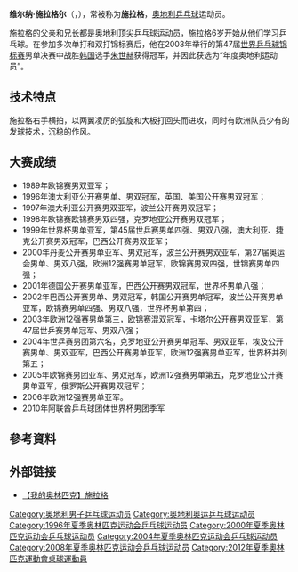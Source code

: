 {{noteTA|G1=Table Tennis}}
{{Infobox 乒乓球|
| playername= 施拉格
| image=Schlager Werner 2006.jpg
| imagesize=250px
| caption = 
| fullname = 维尔纳·施拉格尔<br/>{{lang|de|Werner Schlager}}
| nicknames =
| nationality = {{AUT}}
| hrank= '''第1位'''（2003年6月）<ref name="ITTF ranking">[http://www.ittf.com/ittf_ranking/world_ranking_per_name.asp?Player_ID=108379&U18=0&U21=0&Siniors=1& ITTF World ranking World ranking Record for SCHLAGER Werner (AUT)] {{webarchive|url=https://web.archive.org/web/20100819112908/http://www.ittf.com/ittf_ranking/world_ranking_per_name.asp?Player_ID=108379&U18=0&U21=0&Siniors=1& |date=2010-08-19 }} {{en}}</ref> 
| playingstyle = 右手横板两面弧圈结合快攻
| birthdate = {{birth date and age|1972|9|28}}
| birthplace = {{AUT}}[[維也納新城|維也納新城]]
| deathdate =
| deathplace =
| medaltemplates=
{{MedalCompetition|[[世界乒乓球锦标赛|世界乒乓球锦标赛]]}}
{{MedalBronze|[[1999年世界乒乓球锦标赛|1999 埃因霍温]]|男子單打}}
{{MedalGold|[[2003年世界乒乓球錦標賽|2003 巴黎]]|男子單打}}
{{MedalCompetition|[[乒乓球世界盃|乒乓球世界盃]]}}
{{MedalBronze|2007 馬格德堡|男子團體}}
{{MedalBronze|2010 迪拜|男子團體}}
}}
{{commonscat|Werner Schlager}}

'''维尔纳·施拉格尔'''（{{lang-de|'''Werner Schlager'''}}，{{bd|1972年|9月28日|catIdx=Schlager, Werner}}），常被称为'''施拉格'''，[[奥地利|奥地利]][[乒乓球|乒乓球]]运动员。

施拉格的父亲和兄长都是奥地利顶尖乒乓球运动员，施拉格6岁开始从他们学习乒乓球。在参加多次单打和双打锦标赛后，他在2003年举行的第47届[[世界乒乓球锦标赛|世界乒乓球锦标赛]]男单决赛中战胜[[韩国|韩国]]选手[[朱世赫|朱世赫]]获得冠军，并因此获选为“年度奥地利运动员”。

== 技术特点 ==
施拉格右手横拍，以两翼凌厉的弧旋和大板打回头而进攻，同时有欧洲队员少有的发球技术，沉稳的作风。

==大赛成绩==
*1989年欧锦赛男双亚军；
*1996年澳大利亚公开赛男单、男双冠军，英国、美国公开赛男双冠军；
*1997年澳大利亚公开赛男双亚军，波兰公开赛男双冠军；
*1998年欧锦赛欧锦赛男双四强，克罗地亚公开赛男双冠军；
*1999年世界杯男单亚军，第45届世乒赛男单四强、男双八强，澳大利亚、捷克公开赛男双冠军，巴西公开赛男双亚军；
*2000年丹麦公开赛男单亚军、男双冠军，波兰公开赛男双亚军，第27届奥运会男单、男双八强，欧洲12强赛男单冠军，欧锦赛男双四强，世锦赛男单四强；
*2001年德国公开赛男单亚军，巴西公开赛男双冠军，世界杯男单八强；
*2002年巴西公开赛男单、男双冠军，韩国公开赛男单冠军，波兰公开赛男单亚军，欧锦赛男单四强、男双八强，世界杯男单第四；
*2003年欧洲12强赛男单第三，欧锦赛混双冠军，卡塔尔公开赛男双亚军，第47届世乒赛男单冠军、男双八强；
*2004年世乒赛男团第六名，克罗地亚公开赛男单冠军、男双亚军，埃及公开赛男单、男双亚军，巴西公开赛男单亚军，欧洲12强赛男单亚军，世界杯并列第五；
*2005年欧锦赛男团亚军、男双冠军，欧洲12强赛男单第五，克罗地亚公开赛男单亚军，俄罗斯公开赛男双冠军；
*2006年欧洲12强赛男单亚军。
*2010年阿联酋乒乓球团体世界杯男团季军

== 參考資料 ==
{{reflist}}

== 外部链接 ==
* [http://space.tv.cctv.com/video/VIDE1217467461609952 【我的奥林匹克】施拉格]{{dead link|date=2018年3月 |bot=InternetArchiveBot |fix-attempted=yes }}

{{世界乒乓球锦标赛男子单打冠军}}
{{欧洲乒乓球锦标赛男子双打冠军}}
{{欧洲乒乓球锦标赛混合双打冠军}}
{{乒乓球男單世界第一}}

{{Authority control}}
{{DEFAULTSORT:Schlager, Werner}}
[[Category:奥地利男子乒乓球运动员|Category:奥地利男子乒乓球运动员]]
[[Category:奥地利奥运乒乓球运动员|Category:奥地利奥运乒乓球运动员]]
[[Category:1996年夏季奥林匹克运动会乒乓球运动员|Category:1996年夏季奥林匹克运动会乒乓球运动员]]
[[Category:2000年夏季奥林匹克运动会乒乓球运动员|Category:2000年夏季奥林匹克运动会乒乓球运动员]]
[[Category:2004年夏季奥林匹克运动会乒乓球运动员|Category:2004年夏季奥林匹克运动会乒乓球运动员]]
[[Category:2008年夏季奥林匹克运动会乒乓球运动员|Category:2008年夏季奥林匹克运动会乒乓球运动员]]
[[Category:2012年夏季奧林匹克運動會桌球運動員|Category:2012年夏季奧林匹克運動會桌球運動員]]